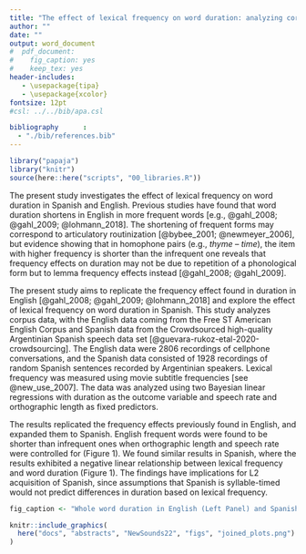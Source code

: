 ```yaml
---
title: "The effect of lexical frequency on word duration: analyzing corpus data in Spanish and English"
author: ""
date: ""
output: word_document
#  pdf_document: 
#    fig_caption: yes
#    keep_tex: yes
header-includes:
   - \usepackage{tipa}
   - \usepackage{xcolor}
fontsize: 12pt
#csl: ../../bib/apa.csl

bibliography      : 
  - "./bib/references.bib"
---
```


```r
library("papaja")
library("knitr")
source(here::here("scripts", "00_libraries.R"))
```

The present study investigates the effect of lexical frequency on word duration in Spanish and English. 
Previous studies have found that word duration shortens in English in more frequent words [e.g., @gahl_2008; @gahl_2009; @lohmann_2018]. 
The shortening of frequent forms may correspond to articulatory routinization [@bybee_2001; @newmeyer_2006], but evidence showing that in homophone pairs (e.g., *thyme* – *time*), the item with higher frequency is shorter than the infrequent one reveals that frequency effects on duration may not be due to repetition of a phonological form but to lemma frequency effects instead [@gahl_2008; @gahl_2009]. 

The present study aims to replicate the frequency effect found in duration in English [@gahl_2008; @gahl_2009; @lohmann_2018] and explore the effect of lexical frequency on word duration in Spanish. 
This study analyzes corpus data, with the English data coming from the Free ST American English Corpus and Spanish data from the Crowdsourced high-quality Argentinian Spanish speech data set [@guevara-rukoz-etal-2020-crowdsourcing].
The English data were 2806 recordings of cellphone conversations, and the Spanish data consisted of 1928 recordings of random Spanish sentences recorded by Argentinian speakers.
Lexical frequency was measured using movie subtitle frequencies [see @new_use_2007].
The data was analyzed using two Bayesian linear regressions with duration as the outcome variable and speech rate and orthographic length as fixed predictors. 

The results replicated the frequency effects previously found in English, and expanded them to Spanish. 
English frequent words were found to be shorter than infrequent ones when orthographic length and speech rate were controlled for (Figure 1).
We found similar results in Spanish, where the results exhibited a negative linear relationship between lexical frequency and word duration (Figure 1). 
The findings have implications for L2 acquisition of Spanish, since assumptions that Spanish is syllable-timed would not predict differences in duration based on lexical frequency.

\clearpage

```r
fig_caption <- "Whole word duration in English (Left Panel) and Spanish (Right Panel) as a function of lexical frequency and orthographic length (length_z) with the most plausible line of best fit."
```

```r
knitr::include_graphics(
  here("docs", "abstracts", "NewSounds22", "figs", "joined_plots.png")
)
```

\begin{center}
References
\end{center}

\begingroup
\setlength{\parindent}{-0.5in}
\setlength{\leftskip}{0.5in}

\phantom{.} 
\textcolor{white}{\\} 
\vspace{-0.5in}

<div id = "refs"></div>
\endgroup